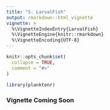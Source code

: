 ```yaml
---
title: "5. LarvalFish"
output: rmarkdown::html_vignette
vignette: >
  %\VignetteIndexEntry{LarvalFish}
  %\VignetteEngine{knitr::rmarkdown}
  %\VignetteEncoding{UTF-8}
---
```


```r
knitr::opts_chunk$set(
  collapse = TRUE,
  comment = "#>"
)
```

```r
library(planktonr)
```

### Vignette Coming Soon

